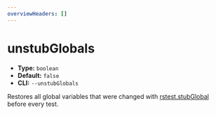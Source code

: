 ```yaml
---
overviewHeaders: []
---
```


# unstubGlobals

- **Type:** `boolean`
- **Default:** `false`
- **CLI:** `--unstubGlobals`

Restores all global variables that were changed with [rstest.stubGlobal](/api/rstest/utilities#rsteststubglobal) before every test.
